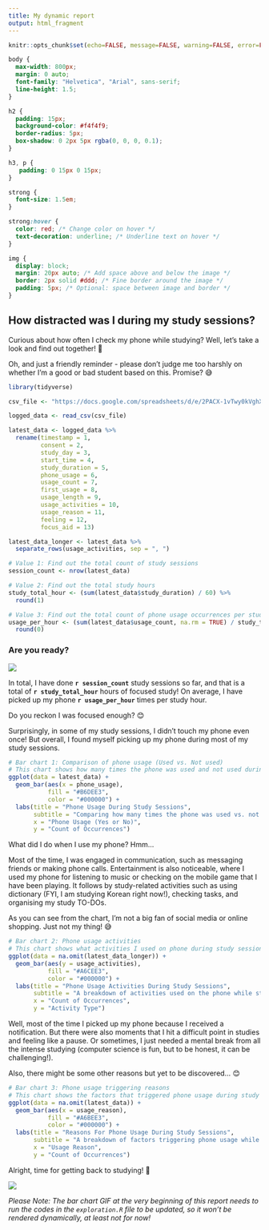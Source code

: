```yaml
---
title: My dynamic report
output: html_fragment
---
```


```r
knitr::opts_chunk$set(echo=FALSE, message=FALSE, warning=FALSE, error=FALSE)

```

```css

body {
  max-width: 800px;
  margin: 0 auto;
  font-family: "Helvetica", "Arial", sans-serif;
  line-height: 1.5;
}

h2 {
  padding: 15px;
  background-color: #f4f4f9;
  border-radius: 5px;
  box-shadow: 0 2px 5px rgba(0, 0, 0, 0.1);
}

h3, p {
   padding: 0 15px 0 15px;
}

strong {
  font-size: 1.5em;
}

strong:hover {
  color: red; /* Change color on hover */
  text-decoration: underline; /* Underline text on hover */
}

img {
  display: block;
  margin: 20px auto; /* Add space above and below the image */
  border: 2px solid #ddd; /* Fine border around the image */
  padding: 5px; /* Optional: space between image and border */
}

```

## How distracted was I during my study sessions?

Curious about how often I check my phone while studying? Well, let's take a look and find out together! &#x1F4F1;

Oh, and just a friendly reminder - please don't judge me too harshly on whether I'm a good or bad student based on this. Promise? &#x1F605;

```r
library(tidyverse)

csv_file <- "https://docs.google.com/spreadsheets/d/e/2PACX-1vTwy0kVghXbFIgFpE915yWlyIMiyFWunFn7_es20b8BheGEyYV3wjb3RXKqv2JM7w8nyMJ5QazTIslX/pub?gid=380314049&single=true&output=csv"

logged_data <- read_csv(csv_file)

latest_data <- logged_data %>%
  rename(timestamp = 1,
         consent = 2,
         study_day = 3,
         start_time = 4,
         study_duration = 5,
         phone_usage = 6,
         usage_count = 7,
         first_usage = 8,
         usage_length = 9,
         usage_activities = 10,
         usage_reason = 11,
         feeling = 12,
         focus_aid = 13)

latest_data_longer <- latest_data %>%
  separate_rows(usage_activities, sep = ", ")

# Value 1: Find out the total count of study sessions
session_count <- nrow(latest_data)

# Value 2: Find out the total study hours
study_total_hour <- (sum(latest_data$study_duration) / 60) %>% 
  round(1)

# Value 3: Find out the total count of phone usage occurrences per study hour
usage_per_hour <- (sum(latest_data$usage_count, na.rm = TRUE) / study_total_hour) %>%
  round(0)

```

### Are you ready?

![](./my_study_sessions.gif)

In total, I have done **`r session_count`** study sessions so far, and that is a total of **`r study_total_hour`** hours of focused study! On average, I have picked up my phone **`r usage_per_hour`** times per study hour. 

Do you reckon I was focused enough? &#x1F60A;

Surprisingly, in some of my study sessions, I didn't touch my phone even once! But overall, I found myself picking up my phone during most of my study sessions.


```r

# Bar chart 1: Comparison of phone usage (Used vs. Not used)
# This chart shows how many times the phone was used and not used during study sessions
ggplot(data = latest_data) +
  geom_bar(aes(x = phone_usage),
           fill = "#B6DEE3",
           color = "#000000") +
  labs(title = "Phone Usage During Study Sessions",
       subtitle = "Comparing how many times the phone was used vs. not used",
       x = "Phone Usage (Yes or No)",
       y = "Count of Occurrences")

```

What did I do when I use my phone? Hmm...

Most of the time, I was engaged in communication, such as messaging friends or making phone calls. Entertainment is also noticeable, where I used my phone for listening to music or checking on the mobile game that I have been playing. It follows by study-related activities such as using dictionary (FYI, I am studying Korean right now!), checking tasks, and organising my study TO-DOs. 

As you can see from the chart, I'm not a big fan of social media or online shopping. Just not my thing! &#x1F605;


``` r

# Bar chart 2: Phone usage activities
# This chart shows what activities I used on phone during study sessions
ggplot(data = na.omit(latest_data_longer)) +
  geom_bar(aes(y = usage_activities),
           fill = "#A6CEE3", 
           color = "#000000") +
  labs(title = "Phone Usage Activities During Study Sessions",
       subtitle = "A breakdown of activities used on the phone while studying",
       x = "Count of Occurrences",
       y = "Activity Type")

```

Well, most of the time I picked up my phone because I received a notification. But there were also moments that I hit a difficult point in studies and feeling like a pause. Or sometimes, I just needed a mental break from all the intense studying (computer science is fun, but to be honest, it can be challenging!). 

Also, there might be some other reasons but yet to be discovered... &#x1F60A;

``` r

# Bar chart 3: Phone usage triggering reasons
# This chart shows the factors that triggered phone usage during study sessions
ggplot(data = na.omit(latest_data)) +
  geom_bar(aes(x = usage_reason),
           fill = "#A6BEE3",
           color = "#000000") +
  labs(title = "Reasons For Phone Usage During Study Sessions",
       subtitle = "A breakdown of factors triggering phone usage while studying",
       x = "Usage Reason",
       y = "Count of Occurrences")

```

Alright, time for getting back to studying! &#x1F4D6;

![](https://media.tenor.com/lo-2q8c5pVIAAAAi/cat-cats.gif)

_Please Note: The bar chart GIF at the very beginning of this report needs to run the codes in the ```exploration.R``` file to be updated, so it won't be rendered dynamically, at least not for now!_
